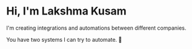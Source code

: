 # Hi, I'm Lakshma Kusam
I'm creating integrations and automations between different companies.

You have two systems I can try to automate. 🙂
